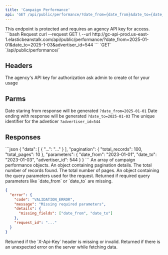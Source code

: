 ```yaml
---
title: 'Campaign Performance'
api: 'GET /api/public/performance/?date_from={date_from}&date_to={date_to}&advertiser_id={advertiser_id}'
---
```


<Note>
This endpoint is protected and requires an agency API key for access.
</Note>

<RequestExample>
```bash Request
  curl --request GET \
    --url http://gc-api-prod.us-east-1.elasticbeanstalk.com/api/public/performance/?date_from=2025-01-01&date_to=2025-1-03&advertiser_id=544
```
</RequestExample>

<CardGroup>
    <Card title="Method" icon="puzzle-piece">
        `GET`
    </Card>
    <Card title="Endpoint" icon="link">
        `/api/public/performance/`
    </Card>
</CardGroup>

## Headers

<ResponseField name="X-Api-Key" type="string" required>
  The agency's API key for authorization ask admin to create ot for your usage
</ResponseField>

## Parms

<ParamField path="date_from" type="string" example="2025-01-01" required>
  Date staring from response will be generated <code>?date_from=2025-01-01</code> 
</ParamField>
<ParamField path="date_to" type="string" example="2025-01-01" required>
  Date ending with response will be generated <code>?date_to=2025-01-03</code> 
</ParamField>
<ParamField path="advertiser_id" type="number" example="544" required>
  The unique identifier for the adveticer <code>?advertiser_id=544</code> 
</ParamField>

## Responses

<Tabs>
<Tab title="200 OK">
```json
{
  "data": [
    {
      "...": "..."
    }
  ],
  "pagination": {
    "total_records": 100,
    "total_pages": 10
  },
  "parameters": {
    "date_from": "2023-01-01",
    "date_to": "2023-01-03",
    "advertiser_id": 544
  }
}
```
<ResponseField name="data" type="array">
  An array of campaign performance objects.
</ResponseField>
<ResponseField name="pagination" type="object">
  An object containing pagination details.
  <Expandable title="object">
  <ResponseField name="total_records" type="integer">
    The total number of records found.
  </ResponseField>
  <ResponseField name="total_pages" type="integer">
    The total number of pages.
  </ResponseField>
  </Expandable>
</ResponseField>
<ResponseField name="parameters" type="object">
  An object containing the query parameters used for the request.
</ResponseField>

</Tab>
<Tab title="400 Bad Request">
Returned if required query parameters like `date_from` or `date_to` are missing.

```json
{
  "error": {
    "code": "VALIDATION_ERROR",
    "message": "Missing required parameters",
    "details": {
      "missing_fields": ["date_from", "date_to"]
    },
    "request_id": "..."
  }
}
```
</Tab>
<Tab title="401 Unauthorized">
Returned if the `X-Api-Key` header is missing or invalid.
</Tab>
<Tab title="500 Internal Server Error">
Returned if there is an unexpected error on the server while fetching data.
</Tab>
</Tabs>
